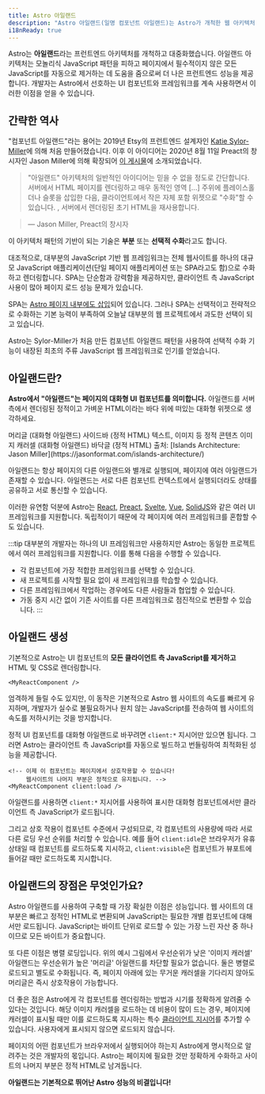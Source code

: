```yaml
---
title: Astro 아일랜드
description: "Astro 아일랜드(일명 컴포넌트 아일랜드)는 Astro가 개척한 웹 아키텍처 패턴입니다. '아일랜드 아키텍처'는 2019년 Etsy의 프런트엔드 아키텍트인 Katie Sylor-Miller가 처음 만들었고 Preact 제작자인 Jason Miller가 확장했습니다."
i18nReady: true
---
```



Astro는 **아일랜드**라는 프런트엔드 아키텍처를 개척하고 대중화했습니다. 아일랜드 아키텍처는 모놀리식 JavaScript 패턴을 피하고 페이지에서 필수적이지 않은 모든 JavaScript를 자동으로 제거하는 데 도움을 줌으로써 더 나은 프런트엔드 성능을 제공합니다. 개발자는 Astro에서 선호하는 UI 컴포넌트와 프레임워크를 계속 사용하면서 이러한 이점을 얻을 수 있습니다.

## 간략한 역사

"컴포넌트 아일랜드"라는 용어는 2019년 Etsy의 프런트엔드 설계자인 [Katie Sylor-Miller](https://sylormiller.com/)에 의해 처음 만들어졌습니다. 이후 이 아이디어는 2020년 8월 11일 Preact의 창시자인 Jason Miller에 의해 확장되어 [이 게시물](https://jasonformat.com/islands-architecture/)에 소개되었습니다.

> "아일랜드" 아키텍처의 일반적인 아이디어는 믿을 수 없을 정도로 간단합니다. 서버에서 HTML 페이지를 렌더링하고 매우 동적인 영역 [...] 주위에 플레이스홀더나 슬롯을 삽입한 다음, 클라이언트에서 작은 자체 포함 위젯으로 "수화"할 수 있습니다. , 서버에서 렌더링된 초기 HTML을 재사용합니다.

> — Jason Miller, Preact의 창시자

이 아키텍처 패턴의 기반이 되는 기술은 **부분** 또는 **선택적 수화**라고도 합니다.

대조적으로, 대부분의 JavaScript 기반 웹 프레임워크는 전체 웹사이트를 하나의 대규모 JavaScript 애플리케이션(단일 페이지 애플리케이션 또는 SPA라고도 함)으로 수화하고 렌더링합니다. SPA는 단순함과 강력함을 제공하지만, 클라이언트 측 JavaScript 사용이 많아 페이지 로드 성능 문제가 있습니다.

SPA는 [Astro 페이지 내부에도 삽입](/ko/guides/migrate-to-astro/from-create-react-app/)되어 있습니다. 그러나 SPA는 선택적이고 전략적으로 수화하는 기본 능력이 부족하여 오늘날 대부분의 웹 프로젝트에서 과도한 선택이 되고 있습니다.

Astro는 Sylor-Miller가 처음 만든 컴포넌트 아일랜드 패턴을 사용하여 선택적 수화 기능이 내장된 최초의 주류 JavaScript 웹 프레임워크로 인기를 얻었습니다.

## 아일랜드란?

**Astro에서 "아일랜드"는 페이지의 대화형 UI 컴포넌트를 의미합니다.** 아일랜드를 서버 측에서 렌더링된 정적이고 가벼운 HTML이라는 바다 위에 떠있는 대화형 위젯으로 생각하세요.

<IslandsDiagram>
  <Fragment slot="headerApp">머리글 (대화형 아일랜드)</Fragment>
  <Fragment slot="sidebarApp">사이드바 (정적 HTML)</Fragment>
  <Fragment slot="main">
    텍스트, 이미지 등 정적 콘텐츠
  </Fragment>
  <Fragment slot="carouselApp">이미지 캐러셀 (대화형 아일랜드)</Fragment>
  <Fragment slot="footer">바닥글 (정적 HTML)</Fragment>
  <Fragment slot="source">출처: [Islands Architecture: Jason Miller](https://jasonformat.com/islands-architecture/)</Fragment>
</IslandsDiagram>

아일랜드는 항상 페이지의 다른 아일랜드와 별개로 실행되며, 페이지에 여러 아일랜드가 존재할 수 있습니다. 아일랜드는 서로 다른 컴포넌트 컨텍스트에서 실행되더라도 상태를 공유하고 서로 통신할 수 있습니다.

이러한 유연함 덕분에 Astro는 [React](https://ko.react.dev/), [Preact](https://preactjs.com/), [Svelte](https://svelte.dev/), [Vue](https://ko.vuejs.org/), [SolidJS](https://www.solidjs.com/)와 같은 여러 UI 프레임워크를 지원합니다. 독립적이기 때문에 각 페이지에 여러 프레임워크를 혼합할 수도 있습니다.

:::tip
대부분의 개발자는 하나의 UI 프레임워크만 사용하지만 Astro는 동일한 프로젝트에서 여러 프레임워크를 지원합니다. 이를 통해 다음을 수행할 수 있습니다.

- 각 컴포넌트에 가장 적합한 프레임워크를 선택할 수 있습니다.
- 새 프로젝트를 시작할 필요 없이 새 프레임워크를 학습할 수 있습니다.
- 다른 프레임워크에서 작업하는 경우에도 다른 사람들과 협업할 수 있습니다.
- 가동 중지 시간 없이 기존 사이트를 다른 프레임워크로 점진적으로 변환할 수 있습니다.
:::

## 아일랜드 생성

기본적으로 Astro는 UI 컴포넌트의 **모든 클라이언트 측 JavaScript를 제거하고** HTML 및 CSS로 렌더링합니다.

```astro title="src/pages/index.astro"
<MyReactComponent />
```

엄격하게 들릴 수도 있지만, 이 동작은 기본적으로 Astro 웹 사이트의 속도를 빠르게 유지하며, 개발자가 실수로 불필요하거나 원치 않는 JavaScript를 전송하여 웹 사이트의 속도를 저하시키는 것을 방지합니다.

정적 UI 컴포넌트를 대화형 아일랜드로 바꾸려면 `client:*` 지시어만 있으면 됩니다. 그러면 Astro는 클라이언트 측 JavaScript를 자동으로 빌드하고 번들링하여 최적화된 성능을 제공합니다.

```astro title="src/pages/index.astro" ins="client:load"
<!-- 이제 이 컴포넌트는 페이지에서 상호작용할 수 있습니다!
     웹사이트의 나머지 부분은 정적으로 유지됩니다. -->
<MyReactComponent client:load />
```

아일랜드를 사용하면 `client:*` 지시어를 사용하여 표시한 대화형 컴포넌트에서만 클라이언트 측 JavaScript가 로드됩니다.

그리고 상호 작용이 컴포넌트 수준에서 구성되므로, 각 컴포넌트의 사용량에 따라 서로 다른 로딩 우선 순위를 처리할 수 있습니다. 예를 들어 `client:idle`은 브라우저가 유휴 상태일 때 컴포넌트를 로드하도록 지시하고, `client:visible`은 컴포넌트가 뷰포트에 들어갈 때만 로드하도록 지시합니다.

## 아일랜드의 장점은 무엇인가요?

Astro 아일랜드를 사용하여 구축할 때 가장 확실한 이점은 성능입니다. 웹 사이트의 대부분은 빠르고 정적인 HTML로 변환되며 JavaScript는 필요한 개별 컴포넌트에 대해서만 로드됩니다. JavaScript는 바이트 단위로 로드할 수 있는 가장 느린 자산 중 하나이므로 모든 바이트가 중요합니다.

또 다른 이점은 병렬 로딩입니다. 위의 예시 그림에서 우선순위가 낮은 '이미지 캐러셀' 아일랜드는 우선순위가 높은 '머리글' 아일랜드를 차단할 필요가 없습니다. 둘은 병렬로 로드되고 별도로 수화됩니다. 즉, 페이지 아래에 있는 무거운 캐러셀을 기다리지 않아도 머리글은 즉시 상호작용이 가능합니다.

더 좋은 점은 Astro에게 각 컴포넌트를 렌더링하는 방법과 시기를 정확하게 알려줄 수 있다는 것입니다. 해당 이미지 캐러셀을 로드하는 데 비용이 많이 드는 경우, 페이지에 캐러셀이 표시될 때만 이를 로드하도록 지시하는 특수 [클라이언트 지시어](/ko/reference/directives-reference/#클라이언트-지시어)를 추가할 수 있습니다. 사용자에게 표시되지 않으면 로드되지 않습니다.

페이지의 어떤 컴포넌트가 브라우저에서 실행되어야 하는지 Astro에게 명시적으로 알려주는 것은 개발자의 몫입니다. Astro는 페이지에 필요한 것만 정확하게 수화하고 사이트의 나머지 부분은 정적 HTML로 남겨둡니다.

**아일랜드는 기본적으로 뛰어난 Astro 성능의 비결입니다!**
